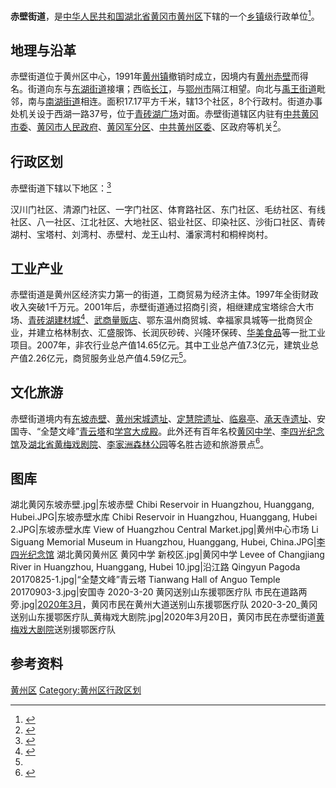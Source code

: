 {{中国乡级行政区
|景观照片文件名 = 
|景观照片描述 = 
|汉语拼音 = 
|其他语言 = 
|其他语言名称 = 
|旧称 = 
|地名出处 = 
|位置图文件名 = 
|位置图描述 = 
|自定义图片= 
|建置时间 = 1991年
|政府驻地 = 
|毗邻 = 
|总面积 = 
|总人口 = 
|总人口年份 = 
|户籍人口 = 
|户籍人口年份 = 
|常住人口 = 
|常住人口年份 = 
|人口密度 = 
|GDP = 
|GDP年份 = 
|邮政编码 = 
|电话区号 = 713
|官方网站 = 
|网站名称 = 
|42/11/02/001/000}}
'''赤壁街道'''，是[[中华人民共和国|中华人民共和国]][[湖北省|湖北省]][[黄冈市|黄冈市]][[黄州区|黄州区]]下辖的一个[[乡镇|乡镇]]级行政单位<ref>{{PRC admin/ref sgc|{{PRC admin/parent|42/11/02/001/000}}}}</ref>。

== 地理与沿革 ==
赤壁街道位于黄州区中心，1991年[[黄州镇|黄州镇]]撤销时成立，因境内有[[黄州赤壁|黄州赤壁]]而得名。街道向东与[[东湖街道|东湖街道]]接壤；西临[[长江|长江]]，与[[鄂州市|鄂州市]]隔江相望。向北与[[禹王街道|禹王街道]]毗邻，南与[[南湖街道_(黄冈市)|南湖街道]]相连。面积17.17平方千米，辖13个社区，8个行政村。街道办事处机关设于西湖一路37号，位于[[青砖湖广场|青砖湖广场]]对面。赤壁街道辖区内驻有[[中共黄冈市委|中共黄冈市委]]、[[黄冈市人民政府|黄冈市人民政府]]、[[黄冈军分区|黄冈军分区]]、[[中共黄州区委|中共黄州区委]]、区政府等机关<ref name=g1>{{Cite book|title=黄州区志 1986-2007|last=湖北省黄冈市黄州区地方志编纂委员会编|first=|publisher=武汉：[[武汉大学出版社|武汉大学出版社]]|year=2015.02|isbn=978-7-307-14921-2|location=|pages=45-46}}</ref>。

== 行政区划 ==

赤壁街道下辖以下地区：<ref>{{PRC admin/ref sgc|42/11/02/001/000}}</ref>

汉川门社区、清源门社区、一字门社区、体育路社区、东门社区、毛纺社区、有线社区、八一社区、江北社区、大地社区、铝业社区、印染社区、沙街口社区、青砖湖村、宝塔村、刘湾村、赤壁村、龙王山村、潘家湾村和桐梓岗村。

== 工业产业 ==
赤壁街道是黄州区经济实力第一的街道，工商贸易为经济主体。1997年全街财政收入突破1千万元。2001年后，赤壁街道通过招商引资，相继建成宝塔综合大市场、[[青砖湖建材城|青砖湖建材城]]<ref>{{Cite book|title=湖北年鉴 2003 总第15卷|last=湖北年鉴编辑委员会编|first=|publisher=湖北年鉴编辑委员会|year=2003.09|isbn=|location=|pages=532}}</ref>、[[武商量贩店|武商量贩店]]、鄂东温州商贸城、幸福家具城等一批商贸企业，并建立格林制衣、汇盛服饰、长润灰砂砖、兴隆环保砖、[[华美食品|华美食品]]等一批工业项目。2007年，非农行业总产值14.65亿元。其中工业总产值7.3亿元，建筑业总产值2.26亿元，商贸服务业总产值4.59亿元<ref name=g1 />。

== 文化旅游 ==
赤壁街道境内有[[东坡赤壁|东坡赤壁]]、[[黄州宋城遗址|黄州宋城遗址]]、[[定慧院遗址|定慧院遗址]]、[[临皋亭|临皋亭]]、[[承天寺遗址|承天寺遗址]]、安国寺、“全楚文峰”[[青云塔_(黄冈市)|青云塔]]和[[黄州学宫大成殿|学宫大成殿]]。此外还有百年名校[[黄冈中学|黄冈中学]]、[[李四光纪念馆|李四光纪念馆]]及[[湖北省黄梅戏剧院|湖北省黄梅戏剧院]]、[[李家洲森林公园|李家洲森林公园]]等名胜古迹和旅游景点<ref>{{Cite book|title=中国政区大典 3|last=《中国政区大典》编委会编著|first=|publisher=杭州：[[浙江人民出版社|浙江人民出版社]]|year=1999.08|isbn=7-213-01789-6|location=|pages=454}}</ref>。

== 图库 ==
<gallery mode="packed-overlay" heights="180">
湖北黄冈东坡赤壁.jpg|东坡赤壁
Chibi Reservoir in Huangzhou, Huanggang, Hubei.JPG|东坡赤壁水库
Chibi Reservoir in Huangzhou, Huanggang, Hubei 2.JPG|东坡赤壁水库
View of Huangzhou Central Market.jpg|黄州中心市场
Li Siguang Memorial Museum in Huangzhou, Huanggang, Hubei, China.JPG|[[黄冈市李四光纪念馆|李四光纪念馆]]
湖北黄冈黄州区 黄冈中学 新校区.jpg|黄冈中学
Levee of Changjiang River in Huangzhou, Huanggang, Hubei 10.jpg|沿江路
Qingyun Pagoda 20170825-1.jpg|“全楚文峰”青云塔
Tianwang Hall of Anguo Temple 20170903-3.jpg|安国寺
2020-3-20 黄冈送别山东援鄂医疗队 市民在道路两旁.jpg|[[2019冠状病毒病湖北省疫情|2020年3月]]，黄冈市民在黄州大道送别山东援鄂医疗队
2020-3-20_黄冈送别山东援鄂医疗队_黄梅戏大剧院.jpg|2020年3月20日，黄冈市民在赤壁街道[[黄梅戏大剧院|黄梅戏大剧院]]送别援鄂医疗队
</gallery>

== 参考资料 ==

{{reflist}}

{{湖北省黄冈市黄州区行政区划}}
[[Category:黄冈市街道|黄州区]]
[[Category:黄州区行政区划|Category:黄州区行政区划]]